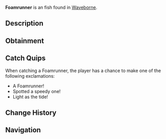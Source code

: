 {{FishInfobox
|image          = Foamrunner.png
|rarity         = Uncommon
|sea            = Second Sea
|location       = [[Waveborne]]
|sublocation    = 
|sources        = Fishing Rod
|radar_location = 
|prog_speed     = +12
|xp             = 40
|weather        = Foggy
|time           = 
|season         = Summer
|bait           = Flakes
|base_weight    = 135
|base_value     = 80
|weight_range   = 85
|base_chance    = 80
|base_resil     = 55
}}
'''Foamrunner''' is an {{Rarity|Uncommon}} fish found in [[Waveborne]].

== Description ==
{{Description|A light blue fish speckled with bright light blue spots, skimming the surface like sea foam.|Bestiary Entry}}

== Obtainment ==
{{Description|Seek it where the mist meets the eye.|Bestiary Hint}}
{{Fish Availability|
Waveborne
|top_rods      = 
Free Spirit Rod\271396.74\179959.22;
Azure Of Lagoon\242990.83\203353.88;
Leviathan's Fang Rod\230721.41\205596.2;
Trident Rod\229325.23\188850.62;
Fang of the Eclipse\213561.43\197044.74;
Fischer's Rod\204787\179199.85;
Plastic Rod\198865.77\176282.21;
Lucky Rod\177079.05\167492.82;
Firefly Rod\211316.18\214096.8;
Egg Rod\203480.17\191594.52;
Blazebringer Rod\208612.89\184474.68;
Astralhook Rod\201830.83\15393.63;
Verdant Shear Rod\199881.61\186347.53;
No-Life Rod\184463.25\156713.75;
Ethereal Prism Rod\173833.8\158681.32;
Seraphic Rod\169829.57\139855.61;
Depthseeker Rod\164636.54\150089.89;
Challenger's Rod\164373.93\138560.15;
Avalanche Rod\162576.67\148901.56;
Rod Of The Forgotten Fang\162167.41\132485.77;
Rod Of The Exalted One\162112.77\140884.42;
Volcanic Rod\160565.48\139935.35;
Zeus Rod\159891.24\139347.73;
Rod Of The Depths\159065.52\130441.66;
Steady Rod\132762.66\120479.15
|recommended   = Free Spirit Rod
}}

== Catch Quips ==
When catching a Foamrunner, the player has a chance to make one of the following exclamations:
* A Foamrunner!
* Spotted a speedy one!
* Light as the tide!

== Change History ==
{{Change History|{{subst:Current Version}}}}

== Navigation ==
{{Fish Navbox|Waveborne}}